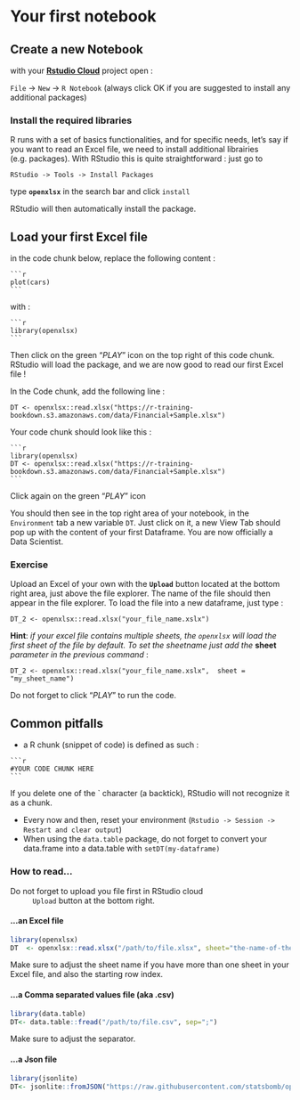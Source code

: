 # Your first notebook 


## Create a new Notebook
with your [**Rstudio Cloud**](https://rstudio.cloud) project open :

`File` -> `New` -> `R Notebook` 
(always click OK if you are suggested to install any additional packages)

### Install the required libraries
R runs with a set of basics functionalities, and for specific needs, let's say if you want to read an Excel file, we need to install additional librairies (e.g. packages).
With RStudio this is quite straightforward : just go to 

`RStudio -> Tools -> Install Packages` 

type **`openxlsx`** in the search bar and click `install`

RStudio will then automatically install the package.

## Load your first Excel file

in the code chunk below, replace the following content :

````
```r
plot(cars)
```
````
with :

````
```r
library(openxlsx)
```
````

Then click on the green "*PLAY*" icon on the top right of this code chunk.
RStudio will load the package, and we are now good to read our first Excel file !


In the Code chunk, add the following line :

`DT <- openxlsx::read.xlsx("https://r-training-bookdown.s3.amazonaws.com/data/Financial+Sample.xlsx")`


Your code chunk should look like this :


````
```r
library(openxlsx)
DT <- openxlsx::read.xlsx("https://r-training-bookdown.s3.amazonaws.com/data/Financial+Sample.xlsx")
```
````

Click again on the green "*PLAY*" icon

You should then see in the top right area of your notebook, in the `Environment` tab a new variable `DT`. Just click on it, a new View Tab should pop up with the content of your first Dataframe. You are now officially a Data Scientist. 


### Exercise

Upload an Excel of your own with the **`Upload`** button located at the bottom right area, just above the file explorer.
The name of the file should then appear in the file explorer.
To load the file into a new dataframe, just type :

`DT_2 <- openxlsx::read.xlsx("your_file_name.xslx")`

**Hint**: *if your excel file contains multiple sheets, the `openxlsx` will load the first sheet of the file by default.
To set the sheetname just add the* **sheet** *parameter in the previous command* :

`DT_2 <- openxlsx::read.xlsx("your_file_name.xslx",  sheet = "my_sheet_name")`

Do not forget to click "*PLAY*" to run the code.


## Common pitfalls
- a R chunk (snippet of code) is defined as such :

````
```r
#YOUR CODE CHUNK HERE
```
````

If you delete one of the ` character (a backtick), RStudio will not recognize it as a chunk.

- Every now and then, reset your environment (`Rstudio -> Session -> Restart and clear output`)
- When using the `data.table` package, do not forget to convert your data.frame into a data.table with `setDT(my-dataframe)`



### How to read...
Do not forget to upload you file first in RStudio cloud 
: `Upload` button at the bottom right.


#### ...an Excel file

```r
library(openxlsx)
DT  <- openxlsx::read.xlsx("/path/to/file.xlsx", sheet="the-name-of-the-sheet",startRow=1)
```

Make sure to adjust the sheet name if you have more than one sheet in your Excel file, and also the starting row index.

#### ...a Comma separated values file (aka .csv)

```r
library(data.table)
DT<- data.table::fread("/path/to/file.csv", sep=";")
```

Make sure to adjust the separator.

#### ...a Json file

```r
library(jsonlite)
DT<- jsonlite::fromJSON("https://raw.githubusercontent.com/statsbomb/open-data/master/data/competitions.json",flatten = T)
```



  